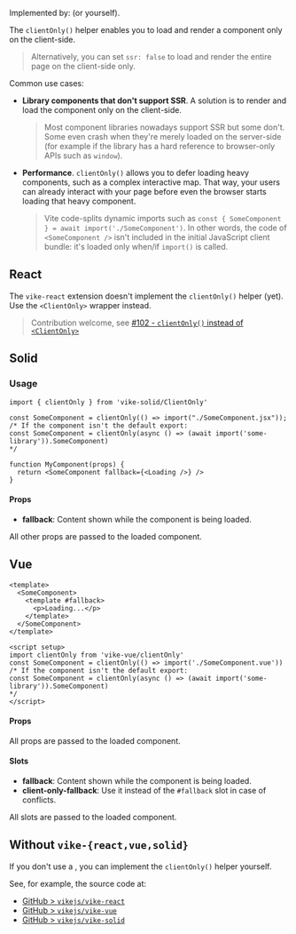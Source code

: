
Implemented by: <UiFrameworkExtension /> (or <Link href="#without-vike-react-vue-solid">yourself</Link>).

The `clientOnly()` helper enables you to load and render a component only on the client-side.

> Alternatively, you can set <Link href="/ssr">`ssr: false`</Link> to load and render the entire page on the client-side only.

Common use cases:

 - **Library components that don't support SSR**. A solution is to render and load the component only on the client-side.
   > Most component libraries nowadays support SSR but some don't. Some even crash when they're merely loaded on the server-side (for example if the library has a hard reference to browser-only APIs such as `window`).
 - **Performance**. `clientOnly()` allows you to defer loading heavy components, such as a complex interactive map. That way, your users can already interact with your page before even the browser starts loading that heavy component.
   > Vite code-splits dynamic imports such as `const { SomeComponent } = await import('./SomeComponent')`. In other words, the code of `<SomeComponent />` isn't included in the initial JavaScript client bundle: it's loaded only when/if `import()` is called.


## React

The `vike-react` extension doesn't implement the `clientOnly()` helper (yet). Use the <Link href="/ClientOnly#react">`<ClientOnly>`</Link> wrapper instead.

> Contribution welcome, see [#102 - `clientOnly()` instead of `<ClientOnly>`](https://github.com/vikejs/vike-react/issues/102)


## Solid

### Usage

```tsx
import { clientOnly } from 'vike-solid/ClientOnly'

const SomeComponent = clientOnly(() => import("./SomeComponent.jsx"));
/* If the component isn't the default export:
const SomeComponent = clientOnly(async () => (await import('some-library')).SomeComponent)
*/

function MyComponent(props) {
  return <SomeComponent fallback={<Loading />} />
}
```

#### Props

- **fallback**: Content shown while the component is being loaded.

All other props are passed to the loaded component.


## Vue

```vue
<template>
  <SomeComponent>
    <template #fallback>
      <p>Loading...</p>
    </template>
  </SomeComponent>
</template>

<script setup>
import clientOnly from 'vike-vue/clientOnly'
const SomeComponent = clientOnly(() => import('./SomeComponent.vue'))
/* If the component isn't the default export:
const SomeComponent = clientOnly(async () => (await import('some-library')).SomeComponent)
*/
</script>
```

#### Props

All props are passed to the loaded component.

#### Slots

- **fallback**: Content shown while the component is being loaded.
- **client-only-fallback**: Use it instead of the `#fallback` slot in case of conflicts.

All slots are passed to the loaded component.


## Without `vike-{react,vue,solid}`

If you don't use a <UiFrameworkExtension />, you can implement the `clientOnly()` helper yourself.

See, for example, the source code at:
 - [GitHub > `vikejs/vike-react`](https://github.com/vikejs/vike-react)
 - [GitHub > `vikejs/vike-vue`](https://github.com/vikejs/vike-vue)
 - [GitHub > `vikejs/vike-solid`](https://github.com/vikejs/vike-solid)
